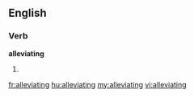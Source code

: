 ==English==

===Verb===
'''alleviating'''

# {{present participle of|[[alleviate]]}}

[[fr:alleviating]]
[[hu:alleviating]]
[[my:alleviating]]
[[vi:alleviating]]